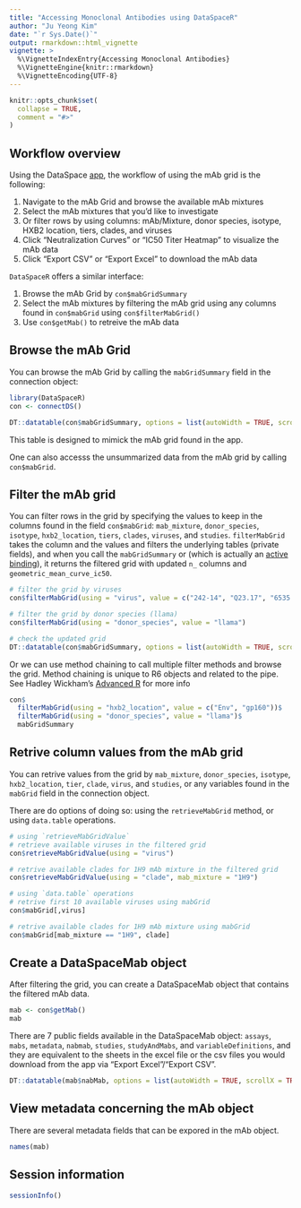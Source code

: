 ```yaml
---
title: "Accessing Monoclonal Antibodies using DataSpaceR"
author: "Ju Yeong Kim"
date: "`r Sys.Date()`"
output: rmarkdown::html_vignette
vignette: >
  %\VignetteIndexEntry{Accessing Monoclonal Antibodies}
  %\VignetteEngine{knitr::rmarkdown}
  %\VignetteEncoding{UTF-8}
---
```


```r
knitr::opts_chunk$set(
  collapse = TRUE,
  comment = "#>"
)
```


## Workflow overview

Using the DataSpace [app](https://dataspace.cavd.org/cds/CAVD/app.view#mabgrid), the workflow of using the mAb grid is the following:

1. Navigate to the mAb Grid and browse the available mAb mixtures
2. Select the mAb mixtures that you'd like to investigate
3. Or filter rows by using columns: mAb/Mixture, donor species, isotype, HXB2 location, tiers, clades, and viruses
4. Click "Neutralization Curves" or "IC50 Titer Heatmap" to visualize the mAb data
5. Click "Export CSV" or "Export Excel" to download the mAb data

`DataSpaceR` offers a similar interface:

1. Browse the mAb Grid by `con$mabGridSummary`
2. Select the mAb mixtures by filtering the mAb grid using any columns found in `con$mabGrid` using `con$filterMabGrid()`
3. Use `con$getMab()` to retreive the mAb data


## Browse the mAb Grid

You can browse the mAb Grid by calling the `mabGridSummary` field in the connection object:

```r
library(DataSpaceR)
con <- connectDS()

DT::datatable(con$mabGridSummary, options = list(autoWidth = TRUE, scrollX = TRUE))
```

This table is designed to mimick the mAb grid found in the app.

One can also accesss the unsummarized data from the mAb grid by calling `con$mabGrid`.

## Filter the mAb grid

You can filter rows in the grid by specifying the values to keep in the columns found in the field `con$mabGrid`: `mab_mixture`, `donor_species`, `isotype`, `hxb2_location`, `tiers`, `clades`, `viruses`, and `studies`. `filterMabGrid` takes the column and the values and filters the underlying tables (private fields), and when you call the `mabGridSummary` or (which is actually an [active binding](https://cloud.r-project.org/web/packages/R6/vignettes/Introduction.html#active-bindings)), it returns the filtered grid with updated `n_` columns and `geometric_mean_curve_ic50`.

```r
# filter the grid by viruses
con$filterMabGrid(using = "virus", value = c("242-14", "Q23.17", "6535.3", "BaL.26", "DJ263.8"))

# filter the grid by donor species (llama)
con$filterMabGrid(using = "donor_species", value = "llama")

# check the updated grid
DT::datatable(con$mabGridSummary, options = list(autoWidth = TRUE, scrollX = TRUE))
```

Or we can use method chaining to call multiple filter methods and browse the grid. Method chaining is unique to R6 objects and related to the pipe. See Hadley Wickham's [Advanced R](https://adv-r.hadley.nz/r6.html) for more info

```r
con$
  filterMabGrid(using = "hxb2_location", value = c("Env", "gp160"))$
  filterMabGrid(using = "donor_species", value = "llama")$
  mabGridSummary
```


## Retrive column values from the mAb grid

You can retrive values from the grid by `mab_mixture`, `donor_species`, `isotype`, `hxb2_location`, `tier`, `clade`, `virus`, and `studies`, or any variables found in the `mabGrid` field in the connection object.

There are do options of doing so: using the `retrieveMabGrid` method, or using `data.table` operations.

```r
# using `retrieveMabGridValue`
# retrieve available viruses in the filtered grid
con$retrieveMabGridValue(using = "virus")

# retrive available clades for 1H9 mAb mixture in the filtered grid
con$retrieveMabGridValue(using = "clade", mab_mixture = "1H9")

# using `data.table` operations
# retrive first 10 available viruses using mabGrid
con$mabGrid[,virus]

# retrive available clades for 1H9 mAb mixture using mabGrid
con$mabGrid[mab_mixture == "1H9", clade]
```


## Create a DataSpaceMab object

After filtering the grid, you can create a DataSpaceMab object that contains the filtered mAb data.

```r
mab <- con$getMab()
mab
```

There are 7 public fields available in the DataSpaceMab object: `assays`, `mabs`, `metadata`, `nabmab`, `studies`, `studyAndMabs`, and `variableDefinitions`, and they are equivalent to the sheets in the excel file or the csv files you would download from the app via "Export Excel"/"Export CSV". 

```r
DT::datatable(mab$nabMab, options = list(autoWidth = TRUE, scrollX = TRUE))
```

## View metadata concerning the mAb object

There are several metadata fields that can be expored in the mAb object.

```r
names(mab)
```

## Session information

```r
sessionInfo()
```
